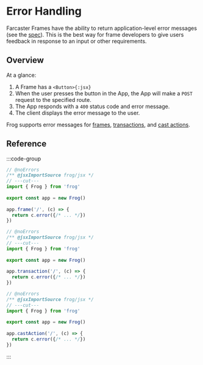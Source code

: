 # Error Handling

Farcaster Frames have the ability to return application-level error messages (see the [spec](https://warpcast.notion.site/Frames-Errors-ddc965b097d44d9ea03ddf98498597c6)). This is the best way for frame developers to give users feedback in response to an input or other requirements.

## Overview

At a glance:

1. A Frame has a `<Button>{:jsx}`
2. When the user presses the button in the App, the App will make a `POST` request to the specified route.
3. The App responds with a `400` status code and error message.
4. The client displays the error message to the user.

Frog supports error messages for [frames](/reference/frog-frame-context#error), [transactions](/reference/frog-transaction-context#error), and [cast actions](/reference/frog-cast-action-context#error).

## Reference

:::code-group
```ts twoslash [Frame Error]
// @noErrors
/** @jsxImportSource frog/jsx */
// ---cut---
import { Frog } from 'frog'
 
export const app = new Frog()
 
app.frame('/', (c) => {
  return c.error({/* ... */})
})
```
```ts twoslash [Transaction Error]
// @noErrors
/** @jsxImportSource frog/jsx */
// ---cut---
import { Frog } from 'frog'
 
export const app = new Frog()
 
app.transaction('/', (c) => {
  return c.error({/* ... */})
})
```
```ts twoslash [Cast Action Error]
// @noErrors
/** @jsxImportSource frog/jsx */
// ---cut---
import { Frog } from 'frog'
 
export const app = new Frog()
 
app.castAction('/', (c) => {
  return c.error({/* ... */})
})
```
:::

